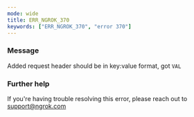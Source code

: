 ```yaml
---
mode: wide
title: ERR_NGROK_370
keywords: ["ERR_NGROK_370", "error 370"]
---
```


### Message

Added request header should be in key:value format, got `VAL`

### Further help

If you're having trouble resolving this error, please reach out to [support@ngrok.com](mailto:support@ngrok.com?subject=Help%20with%20ERR_NGROK_370)
